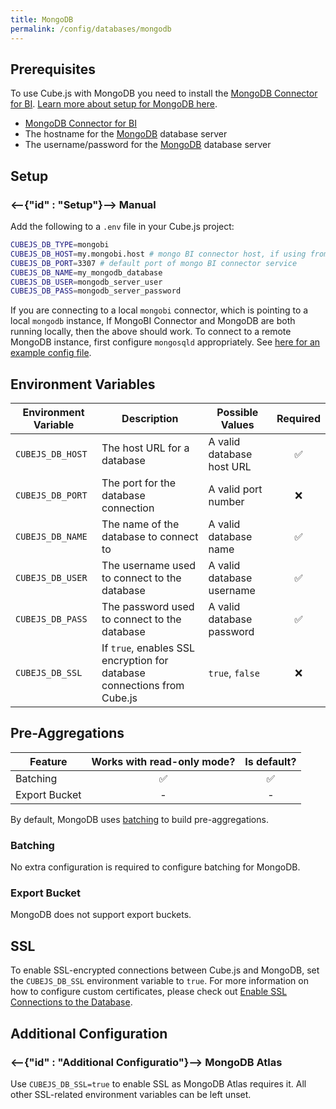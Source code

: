 ```yaml
---
title: MongoDB
permalink: /config/databases/mongodb
---
```


## Prerequisites

<InfoBox>

To use Cube.js with MongoDB you need to install the [MongoDB Connector for
BI][mongobi-download]. [Learn more about setup for MongoDB
here][cube-blog-mongodb].

</InfoBox>

- [MongoDB Connector for BI][mongobi-download]
- The hostname for the [MongoDB][mongodb] database server
- The username/password for the [MongoDB][mongodb] database server

## Setup

### <--{"id" : "Setup"}--> Manual

Add the following to a `.env` file in your Cube.js project:

```bash
CUBEJS_DB_TYPE=mongobi
CUBEJS_DB_HOST=my.mongobi.host # mongo BI connector host, if using from local, should be either `localhost` or `127.0.0.1`
CUBEJS_DB_PORT=3307 # default port of mongo BI connector service
CUBEJS_DB_NAME=my_mongodb_database
CUBEJS_DB_USER=mongodb_server_user
CUBEJS_DB_PASS=mongodb_server_password
```

If you are connecting to a local `mongobi` connector, which is pointing to a local `mongodb` instance,
If MongoBI Connector and MongoDB are both running locally, then the above should work.
To connect to a remote MongoDB instance, first configure `mongosqld` appropriately. See
[here for an example config file][mongobi-with-remote-db].

## Environment Variables

| Environment Variable | Description                                                             | Possible Values           | Required |
| -------------------- | ----------------------------------------------------------------------- | ------------------------- | :------: |
| `CUBEJS_DB_HOST`     | The host URL for a database                                             | A valid database host URL |    ✅    |
| `CUBEJS_DB_PORT`     | The port for the database connection                                    | A valid port number       |    ❌    |
| `CUBEJS_DB_NAME`     | The name of the database to connect to                                  | A valid database name     |    ✅    |
| `CUBEJS_DB_USER`     | The username used to connect to the database                            | A valid database username |    ✅    |
| `CUBEJS_DB_PASS`     | The password used to connect to the database                            | A valid database password |    ✅    |
| `CUBEJS_DB_SSL`      | If `true`, enables SSL encryption for database connections from Cube.js | `true`, `false`           |    ❌    |

## Pre-Aggregations

| Feature       | Works with read-only mode? | Is default? |
| ------------- | :------------------------: | :---------: |
| Batching      |             ✅             |     ✅      |
| Export Bucket |             -              |      -      |

By default, MongoDB uses [batching][self-preaggs-batching] to build
pre-aggregations.

### Batching

No extra configuration is required to configure batching for MongoDB.

### Export Bucket

MongoDB does not support export buckets.

## SSL

To enable SSL-encrypted connections between Cube.js and MongoDB, set the
`CUBEJS_DB_SSL` environment variable to `true`. For more information on how to
configure custom certificates, please check out [Enable SSL Connections to the
Database][ref-recipe-enable-ssl].

## Additional Configuration

### <--{"id" : "Additional Configuratio"}--> MongoDB Atlas

Use `CUBEJS_DB_SSL=true` to enable SSL as MongoDB Atlas requires it. All other
SSL-related environment variables can be left unset.

[mongodb]: https://www.mongodb.com/
[mongobi-with-remote-db]: https://docs.mongodb.com/bi-connector/current/reference/mongosqld/#example-configuration-file
[cube-blog-mongodb]:
  https://cube.dev/blog/building-mongodb-dashboard-using-node.js
[mongobi-download]: https://www.mongodb.com/download-center/bi-connector
[nodejs-docs-tls-ciphers]:
  https://nodejs.org/docs/latest/api/tls.html#tls_modifying_the_default_tls_cipher_suite
[ref-recipe-enable-ssl]: /recipes/enable-ssl-connections-to-database
[self-preaggs-batching]: #batching
